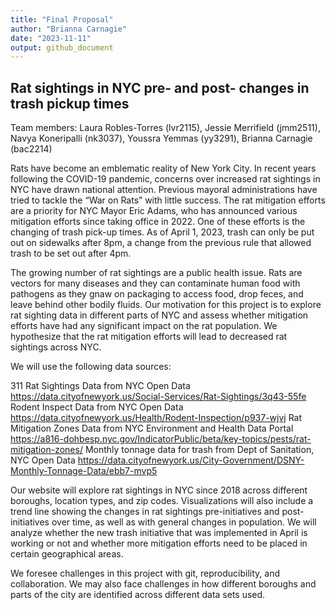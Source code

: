 ```yaml
---
title: "Final Proposal"
author: "Brianna Carnagie"
date: "2023-11-11"
output: github_document
---
```


## Rat sightings in NYC pre- and post- changes in trash pickup times
Team members: Laura Robles-Torres (lvr2115), Jessie Merrifield (jmm2511), Navya Koneripalli (nk3037), Youssra Yemmas (yy3291), Brianna Carnagie (bac2214)

Rats have become an emblematic reality of New York City. In recent years following the COVID-19 pandemic, concerns over increased rat sightings in NYC have drawn national attention. Previous mayoral administrations have tried to tackle the “War on Rats” with little success. The rat mitigation efforts are a priority for NYC Mayor Eric Adams, who has announced various mitigation efforts since taking office in 2022. One of these efforts is the changing of trash pick-up times. As of April 1, 2023, trash can only be put out on sidewalks after 8pm, a change from the previous rule that allowed trash to be set out after 4pm. 

The growing number of rat sightings are a public health issue. Rats are vectors for many diseases and they can contaminate human food with pathogens as they gnaw on packaging to access food, drop feces, and leave behind other bodily fluids. Our motivation for this project is to explore rat sighting data in different parts of NYC and assess whether mitigation efforts have had any significant impact on the rat population. We hypothesize that the rat mitigation efforts will lead to decreased rat sightings across NYC.

We will use the following data sources: 

311 Rat Sightings Data from NYC Open Data <https://data.cityofnewyork.us/Social-Services/Rat-Sightings/3q43-55fe>
Rodent Inspect Data from NYC Open Data <https://data.cityofnewyork.us/Health/Rodent-Inspection/p937-wjvj>
Rat Mitigation Zones Data from NYC Environment and Health Data Portal 
<https://a816-dohbesp.nyc.gov/IndicatorPublic/beta/key-topics/pests/rat-mitigation-zones/>
Monthly tonnage data for trash from Dept of Sanitation, NYC Open Data <https://data.cityofnewyork.us/City-Government/DSNY-Monthly-Tonnage-Data/ebb7-mvp5>

Our website will explore rat sightings in NYC since 2018 across different boroughs, location types, and zip codes. Visualizations will also include a trend line showing the changes in rat sightings pre-initiatives and post-initiatives over time, as well as with general changes in population. We will analyze whether the new trash initiative that was implemented in April is working or not and whether more mitigation efforts need to be placed in certain geographical areas. 

We foresee challenges in this project with git, reproducibility, and collaboration. We may also face challenges in how different boroughs and parts of the city are identified across different data sets used. 
